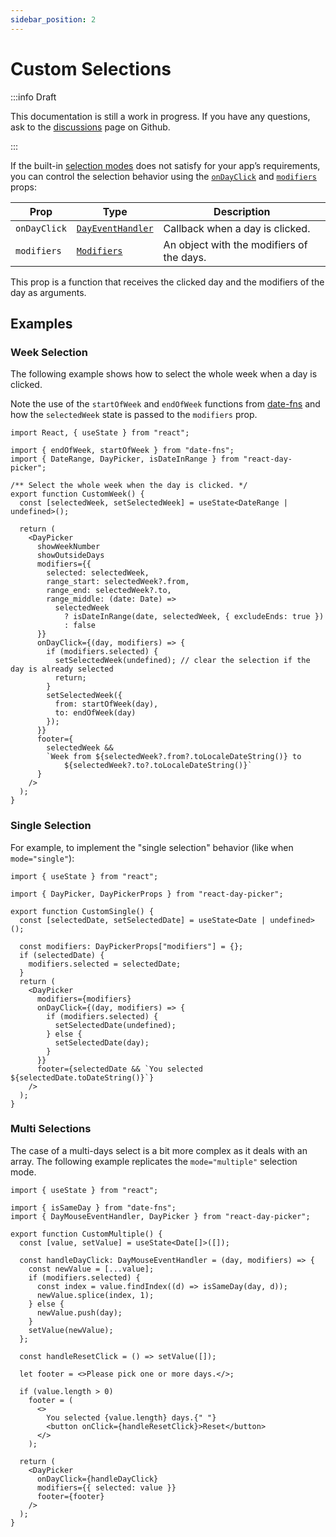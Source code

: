 ```yaml
---
sidebar_position: 2
---
```


# Custom Selections

:::info Draft

This documentation is still a work in progress. If you have any questions, ask to the [discussions](https://github.com/gpbl/react-day-picker/discussions) page on Github.

:::

If the built-in [selection modes](../docs/selection-modes.mdx) does not satisfy for your app’s requirements, you can control the selection behavior using the [`onDayClick`](../api/interfaces/PropsBase.md#ondayclick) and [`modifiers`](../api/interfaces/PropsBase.md#modifiers) props:

| Prop         | Type                                                        | Description                               |
| ------------ | ----------------------------------------------------------- | ----------------------------------------- |
| `onDayClick` | [`DayEventHandler`](../api/type-aliases/DayEventHandler.md) | Callback when a day is clicked.           |
| `modifiers`  | [`Modifiers`](../api/type-aliases/Modifiers.md)             | An object with the modifiers of the days. |

This prop is a function that receives the clicked day and the modifiers of the day as arguments.

## Examples

### Week Selection

The following example shows how to select the whole week when a day is clicked.

Note the use of the `startOfWeek` and `endOfWeek` functions from [date-fns](https://date-fns.org) and how the `selectedWeek` state is passed to the `modifiers` prop.

```tsx
import React, { useState } from "react";

import { endOfWeek, startOfWeek } from "date-fns";
import { DateRange, DayPicker, isDateInRange } from "react-day-picker";

/** Select the whole week when the day is clicked. */
export function CustomWeek() {
  const [selectedWeek, setSelectedWeek] = useState<DateRange | undefined>();

  return (
    <DayPicker
      showWeekNumber
      showOutsideDays
      modifiers={{
        selected: selectedWeek,
        range_start: selectedWeek?.from,
        range_end: selectedWeek?.to,
        range_middle: (date: Date) =>
          selectedWeek
            ? isDateInRange(date, selectedWeek, { excludeEnds: true })
            : false
      }}
      onDayClick={(day, modifiers) => {
        if (modifiers.selected) {
          setSelectedWeek(undefined); // clear the selection if the day is already selected
          return;
        }
        setSelectedWeek({
          from: startOfWeek(day),
          to: endOfWeek(day)
        });
      }}
      footer={
        selectedWeek &&
        `Week from ${selectedWeek?.from?.toLocaleDateString()} to
            ${selectedWeek?.to?.toLocaleDateString()}`
      }
    />
  );
}
```

<BrowserWindow>
  <Examples.CustomWeek />
</BrowserWindow>

### Single Selection

For example, to implement the "single selection" behavior (like when `mode="single"`):

```tsx
import { useState } from "react";

import { DayPicker, DayPickerProps } from "react-day-picker";

export function CustomSingle() {
  const [selectedDate, setSelectedDate] = useState<Date | undefined>();

  const modifiers: DayPickerProps["modifiers"] = {};
  if (selectedDate) {
    modifiers.selected = selectedDate;
  }
  return (
    <DayPicker
      modifiers={modifiers}
      onDayClick={(day, modifiers) => {
        if (modifiers.selected) {
          setSelectedDate(undefined);
        } else {
          setSelectedDate(day);
        }
      }}
      footer={selectedDate && `You selected ${selectedDate.toDateString()}`}
    />
  );
}
```

<BrowserWindow>
  <Examples.CustomSingle />
</BrowserWindow>

### Multi Selections

The case of a multi-days select is a bit more complex as it deals with an array. The following example replicates the `mode="multiple"`
selection mode.

```tsx
import { useState } from "react";

import { isSameDay } from "date-fns";
import { DayMouseEventHandler, DayPicker } from "react-day-picker";

export function CustomMultiple() {
  const [value, setValue] = useState<Date[]>([]);

  const handleDayClick: DayMouseEventHandler = (day, modifiers) => {
    const newValue = [...value];
    if (modifiers.selected) {
      const index = value.findIndex((d) => isSameDay(day, d));
      newValue.splice(index, 1);
    } else {
      newValue.push(day);
    }
    setValue(newValue);
  };

  const handleResetClick = () => setValue([]);

  let footer = <>Please pick one or more days.</>;

  if (value.length > 0)
    footer = (
      <>
        You selected {value.length} days.{" "}
        <button onClick={handleResetClick}>Reset</button>
      </>
    );

  return (
    <DayPicker
      onDayClick={handleDayClick}
      modifiers={{ selected: value }}
      footer={footer}
    />
  );
}
```

<BrowserWindow>
  <Examples.CustomMultiple />
</BrowserWindow>
